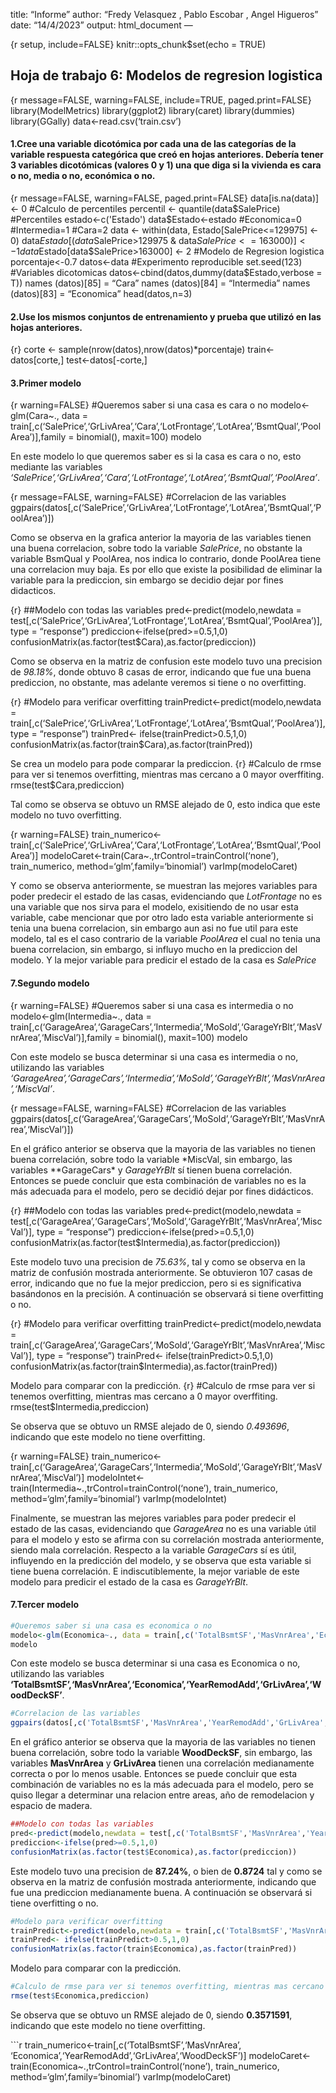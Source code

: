 title: "Informe"
author: "Fredy Velasquez , Pablo Escobar , Angel Higueros"
date: "14/4/2023"
output: html_document
---

{r setup, include=FALSE}
knitr::opts_chunk$set(echo = TRUE)



## Hoja de trabajo 6: Modelos de regresion logistica

{r message=FALSE, warning=FALSE, include=TRUE, paged.print=FALSE}
library(ModelMetrics)
library(ggplot2)
library(caret)
library(dummies)
library(GGally)
data<-read.csv('train.csv')




#### 1.Cree una variable dicotómica por cada una de las categorías de la variable respuesta categórica que creó en hojas anteriores. Debería tener 3 variables dicotómicas (valores 0 y 1) una que diga si la vivienda es cara o no, media o no, económica o no.
{r message=FALSE, warning=FALSE, paged.print=FALSE}
data[is.na(data)] <- 0
#Calculo de percentiles
percentil <- quantile(data$SalePrice)
#Percentiles
estado<-c('Estado')
data$Estado<-estado
#Economica=0
#Intermedia=1
#Cara=2
data <- within(data, Estado[SalePrice<=129975] <- 0)
data$Estado[(data$SalePrice>129975 & data$SalePrice<=163000)] <- 1
data$Estado[data$SalePrice>163000] <- 2
#Modelo de Regresion logistica
porcentaje<-0.7
datos<-data
#Experimento reproducible
set.seed(123)
#Variables dicotomicas
datos<-cbind(datos,dummy(data$Estado,verbose = T))
names (datos)[85] = "Cara"
names (datos)[84] = "Intermedia"
names (datos)[83] = "Economica"
head(datos,n=3)


#### 2.Use los mismos conjuntos de entrenamiento y prueba que utilizó en las hojas anteriores.
{r}
corte <- sample(nrow(datos),nrow(datos)*porcentaje)
train<-datos[corte,]
test<-datos[-corte,]


#### 3.Primer modelo

{r warning=FALSE}
#Queremos saber si una casa es cara o no
modelo<-glm(Cara~., data = train[,c('SalePrice','GrLivArea','Cara','LotFrontage','LotArea','BsmtQual','PoolArea')],family = binomial(), maxit=100)
modelo

En este modelo lo que queremos saber es si la casa es cara o no, esto mediante las variables *'SalePrice','GrLivArea','Cara','LotFrontage','LotArea','BsmtQual','PoolArea'*.

{r message=FALSE, warning=FALSE}
#Correlacion de las variables
ggpairs(datos[,c('SalePrice','GrLivArea','LotFrontage','LotArea','BsmtQual','PoolArea')])


Como se observa en la grafica anterior la mayoria de las variables tienen una buena correlacion, sobre todo la variable *SalePrice*, no obstante la variable BsmQual y PoolArea, nos indica lo contrario, donde PoolArea tiene una correlacion muy baja. Es por ello que existe la posibilidad de eliminar la variable para la prediccion, sin embargo se decidio dejar por fines didacticos. 

{r}
##Modelo con todas las variables
pred<-predict(modelo,newdata = test[,c('SalePrice','GrLivArea','LotFrontage','LotArea','BsmtQual','PoolArea')], type = "response")
prediccion<-ifelse(pred>=0.5,1,0)
confusionMatrix(as.factor(test$Cara),as.factor(prediccion))


Como se observa en la matriz de confusion este modelo tuvo una precision de *98.18%*, donde obtuvo 8 casas de error, indicando que fue una buena prediccion, no obstante, mas adelante veremos si tiene o no overfitting. 

{r}
#Modelo para verificar overfitting
trainPredict<-predict(modelo,newdata = train[,c('SalePrice','GrLivArea','LotFrontage','LotArea','BsmtQual','PoolArea')], type = "response")
trainPred<- ifelse(trainPredict>0.5,1,0)
confusionMatrix(as.factor(train$Cara),as.factor(trainPred))

Se crea un modelo para pode comparar la prediccion.
{r}
#Calculo de rmse para ver si tenemos overfitting, mientras mas cercano a 0 mayor overffiting.
rmse(test$Cara,prediccion)

Tal como se observa se obtuvo un RMSE alejado de 0, esto indica que este modelo no tuvo overfitting.

{r warning=FALSE}
train_numerico<-train[,c('SalePrice','GrLivArea','Cara','LotFrontage','LotArea','BsmtQual','PoolArea')]
modeloCaret<-train(Cara~.,trControl=trainControl('none'),
                   train_numerico,
                   method='glm',family='binomial')
varImp(modeloCaret)

Y como se observa anteriormente, se muestran las mejores variables para poder predecir el estado de las casas, evidenciando que *LotFrontage* no es una variable que nos sirva para el modelo, exisitiendo de no usar esta variable, cabe mencionar que por otro lado esta variable anteriormente si tenia una buena correlacion, sin embargo aun asi no fue util para este modelo, tal es el caso contrario de la variable *PoolArea* el cual no tenia una buena correlacion, sin embargo, si influyo mucho en la prediccion del modelo. 
Y la mejor variable para predicir el estado de la casa es *SalePrice*


#### 7.Segundo modelo

{r warning=FALSE}
#Queremos saber si una casa es intermedia o no
modelo<-glm(Intermedia~., data = train[,c('GarageArea','GarageCars','Intermedia','MoSold','GarageYrBlt','MasVnrArea','MiscVal')],family = binomial(), maxit=100)
modelo

Con este modelo se busca determinar si una casa es intermedia o no, utilizando las variables *'GarageArea','GarageCars','Intermedia','MoSold','GarageYrBlt','MasVnrArea','MiscVal'*.

{r message=FALSE, warning=FALSE}
#Correlacion de las variables
ggpairs(datos[,c('GarageArea','GarageCars','MoSold','GarageYrBlt','MasVnrArea','MiscVal')])


En el gráfico anterior se observa que la mayoria de las variables no tienen buena correlación, sobre todo la variable *MiscVal, sin embargo, las variables **GarageCars* y *GarageYrBlt* sí tienen buena correlación. Entonces se puede concluir que esta combinación de variables no es la más adecuada para el modelo, pero se decidió dejar por fines didácticos.

{r}
##Modelo con todas las variables
pred<-predict(modelo,newdata = test[,c('GarageArea','GarageCars','MoSold','GarageYrBlt','MasVnrArea','MiscVal')], type = "response")
prediccion<-ifelse(pred>=0.5,1,0)
confusionMatrix(as.factor(test$Intermedia),as.factor(prediccion))


Este modelo tuvo una precision de *75.63%*, tal y como se observa en la matriz de confusión mostrada anteriormente. Se obtuvieron 107 casas de error, indicando que no fue la mejor prediccion, pero si es significativa basándonos en la precisión. A continuación se observará si tiene overfitting o no. 

{r}
#Modelo para verificar overfitting
trainPredict<-predict(modelo,newdata = train[,c('GarageArea','GarageCars','MoSold','GarageYrBlt','MasVnrArea','MiscVal')], type = "response")
trainPred<- ifelse(trainPredict>0.5,1,0)
confusionMatrix(as.factor(train$Intermedia),as.factor(trainPred))

Modelo para comparar con la predicción.
{r}
#Calculo de rmse para ver si tenemos overfitting, mientras mas cercano a 0 mayor overffiting.
rmse(test$Intermedia,prediccion)

Se observa que se obtuvo un RMSE alejado de 0, siendo *0.493696*, indicando que este modelo no tiene overfitting.

{r warning=FALSE}
train_numerico<-train[,c('GarageArea','GarageCars','Intermedia','MoSold','GarageYrBlt','MasVnrArea','MiscVal')]
modeloIntet<-train(Intermedia~.,trControl=trainControl('none'),
                   train_numerico,
                   method='glm',family='binomial')
varImp(modeloIntet)

Finalmente, se muestran las mejores variables para poder predecir el estado de las casas, evidenciando que *GarageArea* no es una variable útil para el modelo y esto se afirma con su correlación mostrada anteriormente, siendo mala correlación. Respecto a la variable *GarageCars* sí es útil, influyendo en la predicción del modelo, y se observa que esta variable si tiene buena correlación. E indiscutiblemente, la mejor variable de este modelo para predicir el estado de la casa es *GarageYrBlt*.

#### 7.Tercer modelo

```r
#Queremos saber si una casa es economica o no
modelo<-glm(Economica~., data = train[,c('TotalBsmtSF','MasVnrArea','Economica','YearRemodAdd','GrLivArea','WoodDeckSF')],family = binomial(), maxit=100)
modelo
```
Con este modelo se busca determinar si una casa es Economica o no, utilizando las variables **'TotalBsmtSF','MasVnrArea','Economica','YearRemodAdd','GrLivArea','WoodDeckSF'**.

```r
#Correlacion de las variables
ggpairs(datos[,c('TotalBsmtSF','MasVnrArea','YearRemodAdd','GrLivArea','WoodDeckSF')])
```

En el gráfico anterior se observa que la mayoria de las variables no tienen buena correlación, sobre todo la variable **WoodDeckSF**, sin embargo, las variables **MasVnrArea** y **GrLivArea** tienen una correlación medianamente correcta o por lo menos usable. Entonces se puede concluir que esta combinación de variables no es la más adecuada para el modelo, pero se quiso llegar a determinar una relacion entre areas, año de remodelacion y espacio de madera. 

```r
##Modelo con todas las variables
pred<-predict(modelo,newdata = test[,c('TotalBsmtSF','MasVnrArea','YearRemodAdd','GrLivArea','WoodDeckSF')], type = "response")
prediccion<-ifelse(pred>=0.5,1,0)
confusionMatrix(as.factor(test$Economica),as.factor(prediccion))
```

Este modelo tuvo una precision de **87.24%**, o bien de **0.8724** tal y como se observa en la matriz de confusión mostrada anteriormente, indicando que fue una prediccion medianamente buena. A continuación se observará si tiene overfitting o no. 

```r

#Modelo para verificar overfitting
trainPredict<-predict(modelo,newdata = train[,c('TotalBsmtSF','MasVnrArea','YearRemodAdd','GrLivArea','WoodDeckSF')], type = "response")
trainPred<- ifelse(trainPredict>0.5,1,0)
confusionMatrix(as.factor(train$Economica),as.factor(trainPred))
```
Modelo para comparar con la predicción.
```r
#Calculo de rmse para ver si tenemos overfitting, mientras mas cercano a 0 mayor overffiting.
rmse(test$Economica,prediccion)

```
Se observa que se obtuvo un RMSE alejado de 0, siendo **0.3571591**, indicando que este modelo no tiene overfitting.

```r
train_numerico<-train[,c('TotalBsmtSF','MasVnrArea', 'Economica','YearRemodAdd','GrLivArea','WoodDeckSF')]
modeloCaret<-train(Economica~.,trControl=trainControl('none'),
                   train_numerico,
                   method='glm',family='binomial')
varImp(modeloCaret)
